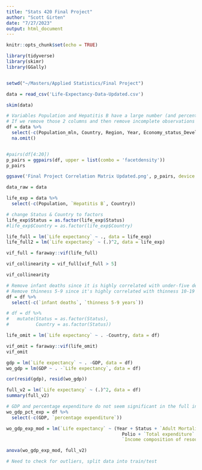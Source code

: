 ```yaml
---
title: "Stats 420 Final Project"
author: "Scott Girten"
date: "7/27/2023"
output: html_document
---
```


```r
knitr::opts_chunk$set(echo = TRUE)
```

```r
library(tidyverse)
library(skimr)
library(GGally)


setwd("~/Masters/Applied Statistics/Final Project")

data = read_csv('Life-Expectancy-Data-Updated.csv')

skim(data)

# Variables Population and Hepatitis B have a large number (and percent) of missing values
# If we remove those 2 columns and then remove incomplete observations - we are left with 2226/2848 records
df = data %>% 
  select(-c(Population_mln, Country, Region, Year, Economy_status_Developing)) %>% 
  na.omit()


#pairs(df[4:20])
p_pairs = ggpairs(df, upper = list(combo = 'facetdensity'))
p_pairs

ggsave('Final Project Correlation Matrix Updated.png', p_pairs, device = 'png', bg = 'white', width = 20, height = 12)

```


```r
data_raw = data

life_exp = data %>% 
  select(-c(Population, `Hepatitis B`, Country))

# change Status & Country to factors
life_exp$Status = as.factor(life_exp$Status)
#life_exp$Country = as.factor(life_exp$Country)

life_full = lm(`Life expectancy` ~ ., data = life_exp) 
life_full2 = lm(`Life expectancy` ~ (.)^2, data = life_exp)


```


```r

vif_full = faraway::vif(life_full)

vif_collinearity = vif_full[vif_full > 5]

vif_collinearity

# Remove infant deaths since it is highly correlated with under-five deaths 
# Remove thinness 5-9 since it's highly correlated with thinness 10-19
df = df %>% 
  select(-c(`infant deaths`, `thinness 5-9 years`))

```

```r

# df = df %>% 
#   mutate(Status = as.factor(Status),
#          Country = as.factor(Status))

life_omit = lm(`Life expectancy` ~ . -Country, data = df)

vif_omit = faraway::vif(life_omit)
vif_omit
```

```r
gdp = lm(`Life expectancy` ~ . -GDP, data = df)
wo_gdp = lm(GDP ~ . -`Life expectancy`, data = df)

cor(resid(gdp), resid(wo_gdp))
```

```r

full_v2 = lm(`Life expectancy` ~ (.)^2, data = df)
summary(full_v2)
```



```r

# GDP and percentage expenditure do not seem significant in the full interaction model - test for significance
wo_gdp_pct_exp = df %>% 
  select(-c(GDP, `percentage expenditure`))

wo_gdp_exp_mod = lm(`Life expectancy` ~ (Year + Status + `Adult Mortality` + Alcohol + Measles + BMI + `under-five deaths` + 
                                           Polio + `Total expenditure` + Diphtheria + `HIV/AIDS` + `thinness  1-19 years` +
                                           `Income composition of resources` + Schooling + GDP)^2, data = df)

anova(wo_gdp_exp_mod, full_v2)

# Need to check for outliers, split data into train/test

```

